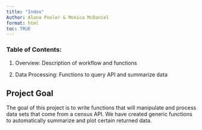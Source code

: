 ```yaml
---
title: "Index"
Author: Alana Pooler & Monica McDaniel
format: html
toc: TRUE
---
```


### Table of Contents:

1.  Overview: Description of workflow and functions

2.  Data Processing: Functions to query API and summarize data


## Project Goal

The goal of this project is to write functions that will manipulate and process data sets that come from a census API. We have created generic functions to automatically summarize and plot certain returned data.